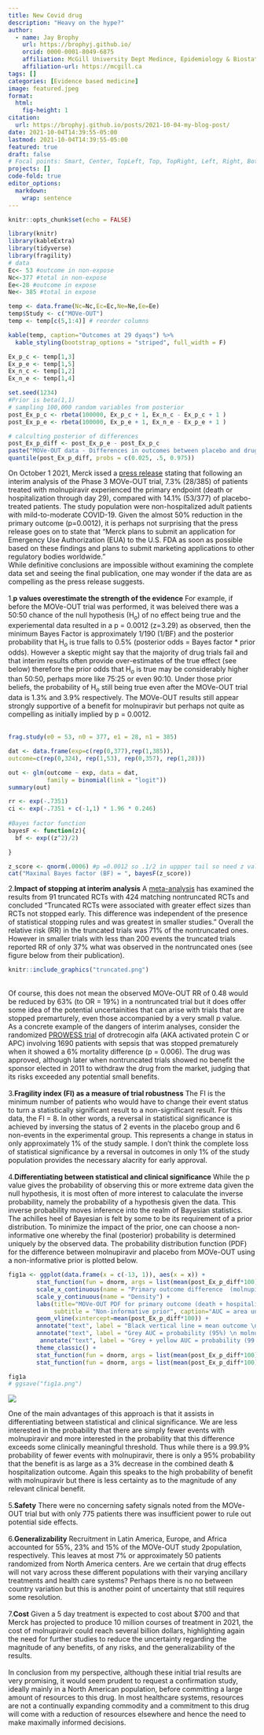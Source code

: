 ```yaml
---
title: New Covid drug
description: "Heavy on the hype?"
author:
  - name: Jay Brophy
    url: https://brophyj.github.io/
    orcid: 0000-0001-8049-6875
    affiliation: McGill University Dept Medince, Epidemiology & Biostatistics
    affiliation-url: https://mcgill.ca 
tags: []
categories: [Evidence based medicine]
image: featured.jpeg
format: 
  html:
    fig-height: 1
citation: 
  url: https://brophyj.github.io/posts/2021-10-04-my-blog-post/ 
date: 2021-10-04T14:39:55-05:00
lastmod: 2021-10-04T14:39:55-05:00
featured: true
draft: false
# Focal points: Smart, Center, TopLeft, Top, TopRight, Left, Right, BottomLeft, Bottom, BottomRight.
projects: []
code-fold: true
editor_options: 
  markdown: 
    wrap: sentence
---
```



```r
knitr::opts_chunk$set(echo = FALSE)
```


```r
library(knitr)
library(kableExtra)
library(tidyverse)
library(fragility)
# data
Ec<- 53 #outcome in non-expose 
Nc<-377 #total in non-expose
Ee<-28 #outcome in expose 
Ne<- 385 #total in expose

temp <- data.frame(Nc=Nc,Ec=Ec,Ne=Ne,Ee=Ee)
temp$Study <- c("MOVe-OUT")
temp <- temp[c(5,1:4)] # reorder columns

kable(temp, caption="Outcomes at 29 dyaqs") %>%
  kable_styling(bootstrap_options = "striped", full_width = F)

Ex_p_c <- temp[1,3]
Ex_p_e <- temp[1,5]
Ex_n_c <- temp[1,2]
Ex_n_e <- temp[1,4]

set.seed(1234)
#Prior is beta(1,1)
# sampling 100,000 random variables from posterior
post_Ex_p_c <- rbeta(100000, Ex_p_c + 1, Ex_n_c - Ex_p_c + 1 )
post_Ex_p_e <- rbeta(100000, Ex_p_e + 1, Ex_n_e - Ex_p_e + 1 )

# calculting posterior of differences
post_Ex_p_diff <- post_Ex_p_e - post_Ex_p_c
paste("MOVe-OUT data - Differences in outcomes between placebo and drug")
quantile(post_Ex_p_diff, probs = c(0.025, .5, 0.975))


```

On October 1 2021, Merck issed a [press release](https://www.merck.com/news/merck-and-ridgebacks-investigational-oral-antiviral-molnupiravir-reduced-the-risk-of-hospitalization-or-death-by-approximately-50-percent-compared-to-placebo-for-patients-with-mild-or-moderat/) stating that following an interim analysis  of the Phase 3 MOVe-OUT trial, 7.3% (28/385) of patients treated with molnupiravir experienced the primary endpoint (death or hospitalization through day 29), compared with 14.1% (53/377) of placebo-treated patients. The study population were non-hospitalized adult patients with mild-to-moderate COVID-19. Given the almost 50% reduction in the primary outcome (p=0.0012), it is perhaps not surprising that the press release goes on to state that  "Merck plans to submit an application for Emergency Use Authorization (EUA) to the U.S. FDA as soon as possible based on these findings and plans to submit marketing applications to other regulatory bodies worldwide."     
While definitive conclusions are impossible without examining the complete data set and seeing the final publication, one may wonder if the data are as compelling as the press release suggests.   
<br>
1.**p values overestimate the strength of the evidence** For example, if before the MOVe-OUT trial was performed, it was beleived there was a 50:50 chance of the null hypothesis (H$_o$) of no effect being true and the experiemental data resulted in a p = 0.0012 (z=3.29) as observed, then the  minimum Bayes Factor is approximately 1/190 (1/BF) and the posterior probability that  H$_o$ is true falls to 0.5% (posterior odds = Bayes factor * prior odds).  However a skeptic might say that the majority of drug trials fail and that interim results often provide over-estimates of the true effect (see below) therefore the prior odds that H$_o$ is true may be considerably higher than 50:50, perhaps more like 75:25 or even 90:10. Under those prior beliefs, the probability of H$_o$ still being true even after the MOVe-OUT trial data is 1.3% and 3.9% respectively. The MOVe-OUT results still appear strongly supportive of a benefit for molnupiravir but perhaps not quite as compelling as initially implied by p = 0.0012.    
<br>

```r

frag.study(e0 = 53, n0 = 377, e1 = 28, n1 = 385)

dat <- data.frame(exp=c(rep(0,377),rep(1,385)),
outcome=c(rep(0,324), rep(1,53), rep(0,357), rep(1,28)))                

out <- glm(outcome ~ exp, data = dat, 
           family = binomial(link = "logit"))
summary(out)

rr <- exp(-.7351)
ci <- exp(-.7351 + c(-1,1) * 1.96 * 0.246)
 
#Bayes factor function
bayesF <- function(z){
  bf <- exp((z^2)/2)

}

z_score <- qnorm(.0006) #p =0.0012 so .1/2 in uppper tail so need z value for qnorm(0.0006)
cat("Maximal Bayes factor (BF) = ", bayesF(z_score))

```

2.**Impact of stopping at interim analysis** A [meta-analysis](https://jamanetwork.com/journals/jama/fullarticle/185591) has examined the results from 91 truncated RCTs with 424 matching nontruncated RCTs and concluded "Truncated RCTs were associated with greater effect sizes than RCTs not stopped early. This difference was independent of the presence of statistical stopping rules and was greatest in smaller studies." Overall the relative risk (RR) in the truncated trials was 71% of the nontruncated ones. However in smaller trials with less than 200 events the truncated trials reported RR of only 37% what was observed  in the nontruncated ones (see figure below from their publication).    


```r
knitr::include_graphics("truncated.png")
```
<br>
Of course, this does not mean the observed MOVe-OUT RR of 0.48 would be reduced by 63% (to OR = 19%) in a nontruncated trial but it does offer some idea of the potential uncertainities that can arise with trials that are stopped premarturely, even those accompanied by a very small p value.     
As a concrete example of the dangers of interim analyses, consider the randomized [PROWESS trial](https://www.nejm.org/doi/full/10.1056/nejm200103083441001) of drotrecogin alfa  (AKA activated protein C or APC) involving 1690 patients with sepsis that was stopped prematurely when it showed a 6% mortality difference (p = 0.006). The drug was approved, although later when nontruncated trials showed no benefit the sponsor elected in 2011 to withdraw the drug from the market, judging that its risks exceeded any  potential small benefits.        
<br>
3.**Fragility index (FI) as a measure of trial robustness** The FI is the minimum number of patients who would have to change their event status to turn a statistically significant result to a non-significant result. For this data, the FI = 8. In other words, a reversal in statistical significance is achieved by inversing the status of 2 events in the placebo group and 6 non-events in the experimental group. This represents a change in status in only approximately 1% of the study sample. I don't think the complete loss of statistical significance by a reversal in outcomes in only 1% of the study population provides  the necessary alacrity for early approval.    
<br>
4.**Differentiating between statistical and clinical significance** While the p value gives the probability of observing this or more extreme data given the null hypothesis, it is most often of more interest to calaculate the inverse probability, namely the probability of a hypothesis given the data. This inverse probability moves inference into the realm of Bayesian statistics. The achilles heel of Bayesian is felt by some to be its requirement of a prior distribution. To minimize the impact of the prior, one can choose a non-informative one whereby the final (posterior) probability is determined uniquely by the observed data. The probability distribution function (PDF) for the difference between molnupiravir and placebo from MOVe-OUT using a non-informative prior is plotted below.    
```r
fig1a <- ggplot(data.frame(x = c(-13, 1)), aes(x = x)) +
        stat_function(fun = dnorm, args = list(mean(post_Ex_p_diff*100), sd(post_Ex_p_diff*100)),  colour = "orange", linewidth=2) +
        scale_x_continuous(name = "Primary outcome difference  (molnupiravir - placebo)") +
        scale_y_continuous(name = "Density") +
        labs(title="MOVe-OUT PDF for primary outcome (death + hospitalizations)",
             subtitle = "Non-informative prior", caption="AUC = area under the curve\n     PDF = probability density function") +
        geom_vline(xintercept=mean(post_Ex_p_diff*100)) +
        annotate("text", label = "Black vertical line = mean outcome \n difference (6.7%) decreased with molnupiravir", x = -5.5, y = .16, color = "black") +
        annotate("text", label = "Grey AUC = probability (95%) \n molnupiravir < placebo outcome by > 3%", x = -5, y = .10, color = "black") +
         annotate("text", label = "Grey + yellow AUC = probability (99.9%) \n molnupiravir< placebo outcome", x = -3, y = .04, color = "black") +
        theme_classic() +
        stat_function(fun = dnorm, args = list(mean(post_Ex_p_diff*100), sd(post_Ex_p_diff*100)), xlim = c(-13,-3), geom = "area", alpha = 0.2) +
        stat_function(fun = dnorm, args = list(mean(post_Ex_p_diff*100), sd(post_Ex_p_diff*100)), xlim = c(-3,1), geom = "area", alpha = 0.2, fill = "yellow") 

fig1a
# ggsave("fig1a.png")
```

![](fig1a.png)

One of the main advantages of this approach is that it assists in differentiating between statistical and clinical significance. We are less interested in the probability that there are simply fewer events with molnupiravir and more interested in the probability that this difference exceeds some clinically meaningful threshold. Thus while there is a 99.9% probability of fewer events with molnupiravir, there is only a 95% probability that the benefit is as large as a 3% decrease in the combined death & hospitalization outcome. Again this speaks to the high probability of benefit with molnupiravir but there is less certainty as to the magnitude of any relevant clinical benefit.    
<br>
5.**Safety** There were no concerning safety signals noted from the MOVe-OUT trial but with only 775 patients there was  insufficient power to rule out potential side effects.    
<br>
6.**Generalizability** Recruitment in Latin America, Europe, and Africa accounted for 55%, 23% and 15% of the MOVe-OUT study 2population, respectively. This leaves at most 7% or approximately 50 patients randomized from North America centers. Are we certain that drug effects will not vary across these different populations with their varying ancillary treatments and health care systems? Perhaps there is no no between country variation but this is another point of uncertainty that still requires some resolution.        
<br>
7.**Cost** Given a 5 day treatment is expected to cost about $700 and that Merck has projected to produce 10 million courses of treatment in 2021, the cost of molnupiravir could reach several billion dollars, highlighting again the need for further studies to reduce the uncertainty regarding the magnitude of any benefits, of any risks, and the generalizability of the results.     
<br>
In conclusion from my perspective, although these initial trial results are very promising, it would seem prudent to request a confirmation study, ideally mainly in a North American population, before committing a large amount of resources to this drug. In most healthcare systems, resources are not a continually expanding commodity and a commitment to this drug will come with a reduction of resources elsewhere and hence the need to make maximally informed decisions.


